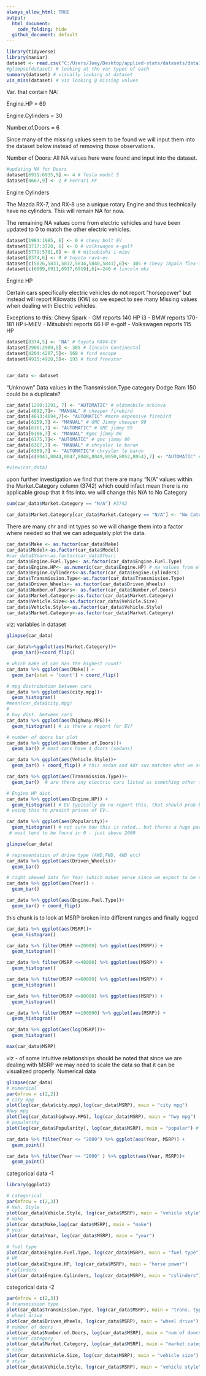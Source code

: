 ```yaml
---
always_allow_html: TRUE
output: 
  html_document: 
    code_folding: hide
  github_document: default
---
```


```r
library(tidyverse)
library(naniar)
dataset <- read.csv("C:/Users/Joey/Desktop/applied-stats/datasets/data1.csv")
#glimpse(dataset) # looking at the var types of each
summary(dataset) # visually looking at dataset
vis_miss(dataset) # viz looking @ missing values

```
Var. that contain NA:

Engine.HP = 69

Engine.Cylinders = 30

Number.of.Doors = 6 

Since many of the missing values seem to be found we will input them into the dataset below instead of removing those observations.

Number of Doors: All NA values here were found and input into the dataset.
```r
#updating NA for Doors
dataset[6931:6935,9] <- 4 # Tesla model S
dataset[4667,9] <- 2 # Ferrari FF 

```


Engine Cylinders

The Mazda RX-7, and RX-8 use a unique rotary Engine and thus technically have no cylinders. This will remain NA for now. 

The remaining NA values come from electric vehicles and have been updated to 0 to match the other electric vehicles.
```r
dataset[1984:1985, 6] <- 0 # chevy bolt EV
dataset[3717:3720, 6] <- 0 # volkswagen e-golf
dataset[5779:5781,6] <- 0 # mitsubishi i-miev
dataset[8374,6] <- 0 # toyota rav4-ev
dataset[c(5826,5831,5832,5834,5840,5841),6]<- 305 # chevy impala flex-fuel
dataset[c(6909,6911,6917,6919),6]<-240 # lincoln mkz

```

Engine HP

Certain cars specifically electric vehicles do not report "horsepower" but instead will report Kilowatts (KW)
so we expect to see many Missing values when dealing with Electric vehicles. 

Exceptions to this:
Chevy Spark - GM reports 140 HP
i3 - BMW reports 170-181 HP
i-MiEV - Mitsubishi reports 66 HP
e-golf - Volkswagen reports 115 HP


```r
dataset[8374,5] <- 'NA' # toyota RAV4-EV
dataset[2906:2909,5] <- 305 # lincoln Continental
dataset[4204:4207,5]<- 168 # ford escape
dataset[4915:4920,5]<- 193 # ford freestar


car_data <- dataset

```


"Unknown" Data values in the Transmission.Type category
Dodge Ram 150 could be a duplicate? 

```r
car_data[1290:1291, 7] <- "AUTOMATIC" # oldsmobile achieva
car_data[4692,7]<- "MANUAL" # cheaper firebird
car_data[4693:4694,7]<- "AUTOMATIC" #more expensive firebird
car_data[6159,7] <- "MANUAL" # GMC Jimmy cheaper 99
car_data[6161,7] <- "AUTOMATIC" # GMC jimmy 99
car_data[6166,7] <- "MANUAL" #gmc jimmy 00
car_data[6175,7]<- "AUTOMATIC" # gmc jimmy 00
car_data[6367,7] <- "MANUAL" # chrysler le baron 
car_data[6369,7] <- "AUTOMATIC"# chrysler le baron 
car_data[c(8043,8044,8047,8048,8049,8050,8052,8054),7] <- "AUTOMATIC" # dodge ram 150

#view(car_data)

```

upon further investigation we find that there are many "N/A" values within the 
Market.Category column (3742) which could infact mean there is no applicable group that it fits into. we
will change this N/A to No Category
```r

sum(car_data$Market.Category == "N/A") #3742

car_data$Market.Category[car_data$Market.Category == "N/A"] <- "No Category"

```


There are many chr and int types so we will change them into a factor where needed so that we can adequately plot the data.
```r
car_data$Make <- as.factor(car_data$Make)
car_data$Model<-as.factor(car_data$Model)
#car_data$Year<-as.factor(car_data$Year)
car_data$Engine.Fuel.Type<- as.factor(car_data$Engine.Fuel.Type)
car_data$Engine.HP<- as.numeric(car_data$Engine.HP) # na values from elec. vehic. 
car_data$Engine.Cylinders<-as.factor(car_data$Engine.Cylinders)
car_data$Transmission.Type<-as.factor(car_data$Transmission.Type)
car_data$Driven_Wheels<- as.factor(car_data$Driven_Wheels)
car_data$Number.of.Doors<- as.factor(car_data$Number.of.Doors)
car_data$Market.Category<-as.factor(car_data$Market.Category)
car_data$Vehicle.Size<-as.factor(car_data$Vehicle.Size)
car_data$Vehicle.Style<-as.factor(car_data$Vehicle.Style)
car_data$Market.Category<-as.factor(car_data$Market.Category)
```
viz: variables in dataset
```r
glimpse(car_data)

car_data%>%ggplot(aes(Market.Category))+
  geom_bar()+coord_flip()

# which make of car has the highest count? 
car_data %>% ggplot(aes(Make)) + 
  geom_bar(stat = 'count') + coord_flip()

# mpg distribution between cars
car_data %>% ggplot(aes(city.mpg))+
  geom_histogram()
#mean(car_data$city.mpg)
#
# hwy dist. between cars
car_data %>% ggplot(aes(highway.MPG))+
  geom_histogram() # is there a report for EV? 

# number of doors bar plot
car_data %>% ggplot(aes(Number.of.Doors))+
  geom_bar() # most cars have 4 doors (sedans)

car_data %>% ggplot(aes(Vehicle.Style))+
  geom_bar() + coord_flip() # this sedan and 4dr suv matches what we saw earlier. 

car_data %>% ggplot(aes(Transmission.Type))+
  geom_bar()  # are there any electric cars listed as something other than direct_drive? 

# Engine HP dist. 
car_data %>% ggplot(aes(Engine.HP)) +
  geom_histogram() # EV typically do no report this. that should prob be considered if we are 
# using this to predict prices of EV..

car_data %>% ggplot(aes(Popularity))+
  geom_histogram() # not sure how this is rated.. but theres a huge part missing 
 # most tend to be found in 0 - just above 2000

glimpse(car_data)

# representation of drive type (AWD,FWD, 4WD etc)
car_data %>% ggplot(aes(Driven_Wheels))+
  geom_bar()

# right skewed data for Year (which makes sense since we expect to be selling "newer" vehicles)
car_data %>% ggplot(aes(Year)) +
  geom_bar()

car_data %>% ggplot(aes(Engine.Fuel.Type))+
  geom_bar() + coord_flip()

```

this chunk is to look at MSRP broken into different ranges and finally logged
```r
car_data %>% ggplot(aes(MSRP))+
  geom_histogram()

car_data %>% filter(MSRP <=20000) %>% ggplot(aes(MSRP)) +
  geom_histogram()

car_data %>% filter(MSRP <=40000) %>% ggplot(aes(MSRP)) +
  geom_histogram()

car_data %>% filter(MSRP <=60000) %>% ggplot(aes(MSRP)) +
  geom_histogram()

car_data %>% filter(MSRP <=80000) %>% ggplot(aes(MSRP)) +
  geom_histogram()

car_data %>% filter(MSRP <=100000) %>% ggplot(aes(MSRP)) +
  geom_histogram()

car_data %>% ggplot(aes(log(MSRP)))+
  geom_histogram()

max(car_data$MSRP)
```


viz - of some intuitive relationships
should be noted that since we are dealing with MSRP we may need to scale the data so that it can be visualized properly.
Numerical data
```r
glimpse(car_data)
# numerical 
par(mfrow = c(2,2))
# city mpg
plot(log(car_data$city.mpg),log(car_data$MSRP), main = "city mpg")
#hwy mpg
plot(log(car_data$highway.MPG), log(car_data$MSRP), main = "hwy mpg")
# popularity
plot(log(car_data$Popularity), log(car_data$MSRP), main = "popular") # this looks irrelevant ?

```
```r
car_data %>% filter(Year <= "2000") %>% ggplot(aes(Year, MSRP)) +
  geom_point()

car_data %>% filter(Year >= "2000" ) %>% ggplot(aes(Year, MSRP))+
  geom_point()
```


categorical data -1 
```r
library(ggplot2)

# categorical 
par(mfrow = c(2,3))
# Veh. Style
plot(car_data$Vehicle.Style, log(car_data$MSRP), main = "vehicle style")
# make
plot(car_data$Make,log(car_data$MSRP), main = "make")
# year 
plot(car_data$Year, log(car_data$MSRP), main = "year")

# fuel type
plot(car_data$Engine.Fuel.Type, log(car_data$MSRP), main = "fuel type")
# HP 
plot(car_data$Engine.HP, log(car_data$MSRP), main = "horse power")
# cylinders
plot(car_data$Engine.Cylinders, log(car_data$MSRP), main = "cylinders")
```

categorical data -2
```r
par(mfrow = c(2,3))
# transmission type
plot(car_data$Transmission.Type, log(car_data$MSRP), main = "trans. type")
# wheel drive
plot(car_data$Driven_Wheels, log(car_data$MSRP), main = "wheel drive")
# number of doors
plot(car_data$Number.of.Doors, log(car_data$MSRP), main = "num of doors")
# market category
plot(car_data$Market.Category, log(car_data$MSRP), main = "market category")  #there is big chunk of missing values this may be unreliable
# size
plot(car_data$Vehicle.Size, log(car_data$MSRP), main = "vehicle size")
# style
plot(car_data$Vehicle.Style, log(car_data$MSRP), main = "vehicle style")

```


